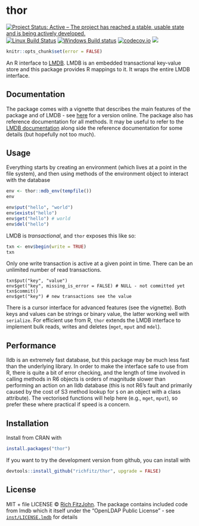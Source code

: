 # thor

[![Project Status: Active – The project has reached a stable, usable state and is being actively developed.](http://www.repostatus.org/badges/latest/active.svg)](http://www.repostatus.org/#active)
[![Linux Build Status](https://travis-ci.org/richfitz/thor.svg?branch=master)](https://travis-ci.org/richfitz/thor)
[![Windows Build status](https://ci.appveyor.com/api/projects/status/github/richfitz/thor?svg=true)](https://ci.appveyor.com/project/richfitz/thor)
[![codecov.io](https://codecov.io/github/richfitz/thor/coverage.svg?branch=master)](https://codecov.io/github/richfitz/thor?branch=master)
[![](http://www.r-pkg.org/badges/version/thor)](https://cran.r-project.org/package=thor)

```r
knitr::opts_chunk$set(error = FALSE)
```

An R interface to [LMDB](https://github.com/LMDB/lmdb).  LMDB is an embedded transactional key-value store and this package provides R mappings to it.  It wraps the entire LMDB interface.

## Documentation

The package comes with a vignette that describes the main features of the package and of LMDB - see [here](https://richfitz.github.io/thor/articles/thor.html) for a version online.  The package also has reference documentation for all methods.  It may be useful to refer to the [LMDB documentation](http://symas.com/mdb/doc/) along side the reference documentation for some details (but hopefully not too much).

## Usage

Everything starts by creating an environment (which lives at a point in the file system), and then using methods of the environment object to interact with the database

```r
env <- thor::mdb_env(tempfile())
env
```


```r
env$put("hello", "world")
env$exists("hello")
env$get("hello") # world
env$del("hello")
```

LMDB is _transactional_, and `thor` exposes this like so:

```r
txn <- env$begin(write = TRUE)
txn
```

Only one write transaction is active at a given point in time.  There can be an unlimited number of read transactions.

```
txn$put("key", "value")
env$get("key", missing_is_error = FALSE) # NULL - not committed yet
txn$commit()
env$get("key") # new transactions see the value
```

There is a cursor interface for advanced features (see the vignette).  Both keys and values can be strings or binary value, the latter working well with `serialize`.  For efficient use from R, `thor` extends the LMDB interface to implement bulk reads, writes and deletes (`mget`, `mput` and `mdel`).

## Performance

lldb is an extremely fast database, but this package may be much less fast than the underlying library.  In order to make the interface safe to use from R, there is quite a bit of error checking, and the length of time involved in calling methods in R6 objects is orders of magnitude slower than performing an action on an lldb database (this is not R6's fault and primarily caused by the cost of S3 method lookup for `$` on an object with a class attribute).  The vectorised functions will help here (e.g., `mget`, `mput`), so prefer these where practical if speed is a concern.

## Installation

Install from CRAN with

```r
install.packages("thor")
```

If you want to try the development version from github, you can install with

```r
devtools::install_github("richfitz/thor", upgrade = FALSE)
```

## License

MIT + file LICENSE © [Rich FitzJohn](https://github.com/richfitz).  The package contains included code from lmdb which it itself under the "OpenLDAP Public License" - see [`inst/LICENSE.lmdb`](inst/LICENSE.lmdb) for details
